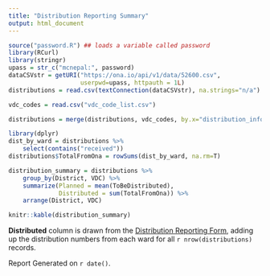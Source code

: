 ```yaml
---
title: "Distribution Reporting Summary"
output: html_document
---
```




```r
source("password.R") ## loads a variable called password
library(RCurl)
library(stringr)
upass = str_c("mcnepal:", password)
dataCSVstr = getURI("https://ona.io/api/v1/data/52600.csv",
                    userpwd=upass, httpauth = 1L)
distributions = read.csv(textConnection(dataCSVstr), na.strings="n/a")
```

```r
vdc_codes = read.csv("vdc_code_list.csv")

distributions = merge(distributions, vdc_codes, by.x="distribution_information.vdc_name", by.y="VCODE", all.x=TRUE, all.y=FALSE)

library(dplyr)
dist_by_ward = distributions %>% 
    select(contains("received"))
distributions$TotalFromOna = rowSums(dist_by_ward, na.rm=T)

distribution_summary = distributions %>% 
    group_by(District, VDC) %>%
    summarize(Planned = mean(ToBeDistributed),
              Distributed = sum(TotalFromOna)) %>%
    arrange(District, VDC)

knitr::kable(distribution_summary)
```

**Distributed** column is drawn from the [Distribution Reporting Form](https://beta.ona.io/mcnepal/4384/52600), adding up the distribution numbers from each ward for all `r nrow(distributions)` records.

Report Generated on `r date()`. 